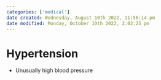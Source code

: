 ```yaml
---
categories: ['medical']
date created: Wednesday, August 10th 2022, 11:56:14 pm
date modified: Monday, October 10th 2022, 2:02:25 pm
---
```


# Hypertension
- Unusually high blood pressure



